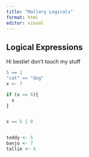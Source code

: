 ```yaml
---
title: "Mallory Logicals"
format: html
editor: visual
---
```


## Logical Expressions 

Hi bestie! don't touch my stuff

```r
5 == 1
"cat" == "dog"
x <- 7

if (x == 6){
  x
}


x == 5 | 8


teddy <- 5
banjo <- 7
tallie <- 4
```
